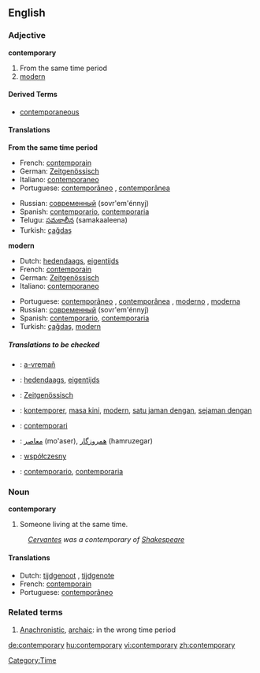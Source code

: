 ==English==

===Adjective===
'''contemporary'''

# From the same time period
# [[modern]]

====Derived Terms====
* [[contemporaneous]]

====Translations====
'''From the same time period'''
{{top}}
*French: [[contemporain]]
*German: [[Zeitgenössisch]]
*Italiano: [[contemporaneo]]
*Portuguese: [[contemporâneo]] {{m}}, [[contemporânea]] {{f}}
{{mid}}
*Russian: [[современный]] (sovr'em'énnyj)
*Spanish: [[contemporario]], [[contemporaria]]	
*Telugu: [[సమకాలీన]] (samakaaleena)
*Turkish: [[çağdaş]]
{{bottom}}

'''modern'''
{{top}}
*Dutch: [[hedendaags]], [[eigentijds]]
*French: [[contemporain]]
*German: [[Zeitgenössisch]]
*Italiano: [[contemporaneo]]
{{mid}}
*Portuguese: [[contemporâneo]] {{m}}, [[contemporânea]] {{f}},	[[moderno]] {{m}}, [[moderna]] {{f}}
*Russian: [[современный]] (sovr'em'énnyj)
*Spanish: [[contemporario]], [[contemporaria]]
*Turkish: [[çağdaş]], [[modern]]
{{bottom}}

=====Translations to be checked=====
{{checktrans}}

*{{ttbc|Breton}}: [[a-vremañ]]
*{{ttbc|Dutch}}: [[hedendaags]], [[eigentijds]]
*{{ttbc|German}}: [[Zeitgenössisch]]

*{{ttbc|Indonesian}}: [[kontemporer]], [[masa kini]], [[modern]], [[satu jaman dengan]], [[sejaman dengan]]
*{{ttbc|Interlingua}}: [[contemporari]]
*{{ttbc|Persian}}: [[معاصر]] (mo'aser), [[همروزگار]] (hamruzegar)
*{{ttbc|Polish}}: [[współczesny]] {{m}}
*{{ttbc|Spanish}}: [[contemporario]], [[contemporaria]]

===Noun===
'''contemporary'''

#Someone living at the same time. 
:''[[Cervantes]] was a contemporary of [[Shakespeare]]''

====Translations====
*Dutch: [[tijdgenoot]] {{m}}, [[tijdgenote]] {{f}}
*French: [[contemporain]]
*Portuguese: [[contemporâneo]] {{m}}

===Related terms===
#[[Anachronistic]], [[archaic]]: in the wrong time period

[[Category:Time]]

[[de:contemporary]]
[[hu:contemporary]]
[[vi:contemporary]]
[[zh:contemporary]]